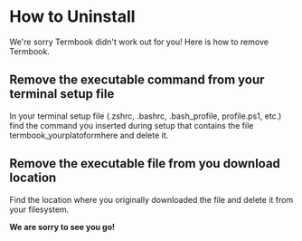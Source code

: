 # **How to Uninstall**
We're sorry Termbook didn't work out for you! Here is how to remove Termbook.

## **Remove the executable command from your terminal setup file**
In your terminal setup file (.zshrc, .bashrc, .bash_profile, profile.ps1, etc.) find the command you inserted during setup that contains the file termbook_yourplatoformhere and delete it.

## **Remove the executable file from you download location**
Find the location where you originally downloaded the file and delete it from your filesystem.

**We are sorry to see you go!**
